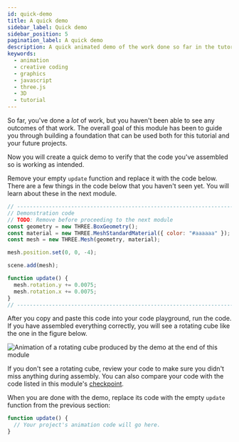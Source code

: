 ```yaml
---
id: quick-demo
title: A quick demo
sidebar_label: Quick demo
sidebar_position: 5
pagination_label: A quick demo
description: A quick animated demo of the work done so far in the tutorial.
keywords:
  - animation
  - creative coding
  - graphics
  - javascript
  - three.js
  - 3D
  - tutorial
---
```


So far, you've done a _lot_ of work, but you haven't been able to see any outcomes of that work. The overall goal of this module has been to guide you through building a foundation that can be used both for this tutorial and your future projects.

Now you will create a quick demo to verify that the code you've assembled so is working as intended.

Remove your empty `update` function and replace it with the code below. There are a few things in the code below that you haven't seen yet. You will learn about these in the next module.

```javascript
// -----------------------------------------------------------------------------
// Demonstration code
// TODO: Remove before proceeding to the next module
const geometry = new THREE.BoxGeometry();
const material = new THREE.MeshStandardMaterial({ color: "#aaaaaa" });
const mesh = new THREE.Mesh(geometry, material);

mesh.position.set(0, 0, -4);

scene.add(mesh);

function update() {
  mesh.rotation.y += 0.0075;
  mesh.rotation.x += 0.0075;
}
// -----------------------------------------------------------------------------
```

After you copy and paste this code into your code playground, run the code. If you have assembled everything correctly, you will see a rotating cube like the one in the figure below.

![Animation of a rotating cube produced by the demo at the end of this module](./assets/scene-setup-demo.gif "This module's demo")

If you don't see a rotating cube, review your code to make sure you didn't miss anything during assembly. You can also compare your code with the code listed in this module's [checkpoint](./checkpoint.mdx).

When you are done with the demo, replace its code with the empty `update` function from the previous section:

```javascript
function update() {
  // Your project's animation code will go here.
}
```
